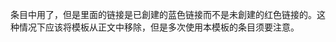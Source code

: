 {{polluted category}}
{{Tracking category}}
{{Empty category}}

条目中用了{{Tl|多語言連結}}，但是里面的链接是已創建的蓝色链接而不是未創建的红色链接的。这种情况下应该将模板从正文中移除，但是多次使用本模板的条目须要注意。
